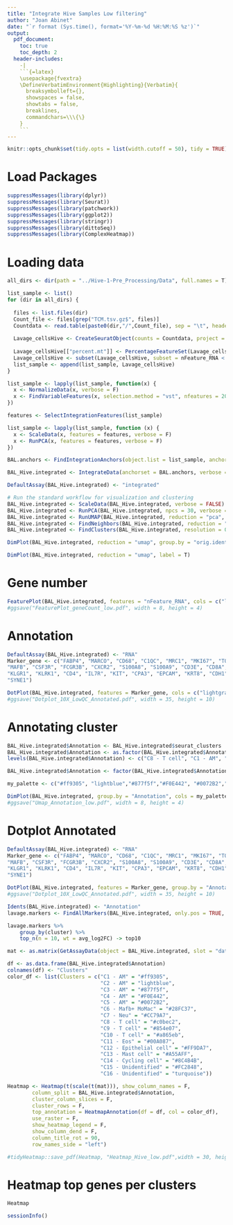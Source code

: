 ```yaml
---
title: "Integrate Hive Samples Low filtering"
author: "Joan Abinet"
date: "`r format (Sys.time(), format='%Y-%m-%d %H:%M:%S %z')`"
output:
  pdf_document:
    toc: true
    toc_depth: 2
  header-includes:
    -|
    ```{=latex}
    \usepackage{fvextra}
    \DefineVerbatimEnvironment{Highlighting}{Verbatim}{
      breaksymbolleft={}, 
      showspaces = false,
      showtabs = false,
      breaklines,
      commandchars=\\\{\}
    }
    ```
---
```


```r
knitr::opts_chunk$set(tidy.opts = list(width.cutoff = 50), tidy = TRUE)
```

# Load Packages
```r
suppressMessages(library(dplyr))
suppressMessages(library(Seurat))
suppressMessages(library(patchwork))
suppressMessages(library(ggplot2))
suppressMessages(library(stringr))
suppressMessages(library(dittoSeq))
suppressMessages(library(ComplexHeatmap))
```

# Loading data
```r
all_dirs <- dir(path = "../Hive-1-Pre_Processing/Data", full.names = T)

list_sample <- list()
for (dir in all_dirs) {
  
  files <- list.files(dir)
  Count_file <- files[grep("TCM.tsv.gz$", files)]
  Countdata <- read.table(paste0(dir,"/",Count_file), sep = "\t", header = T, row.names=1) 
  
  Lavage_cellsHive <- CreateSeuratObject(counts = Countdata, project = str_sub(dir,-5,-1), min.features = 100)
  
  Lavage_cellsHive[["percent.mt"]] <- PercentageFeatureSet(Lavage_cellsHive, pattern = "^MT-")# MT : human cells
  Lavage_cellsHive <- subset(Lavage_cellsHive, subset = nFeature_RNA < 8000 & percent.mt < 20)# or 5 
  list_sample <- append(list_sample, Lavage_cellsHive)
}
```


```r
list_sample <- lapply(list_sample, function(x) {
  x <- NormalizeData(x, verbose = F)
  x <- FindVariableFeatures(x, selection.method = "vst", nfeatures = 2000, verbose = F)
})
```


```r
features <- SelectIntegrationFeatures(list_sample)

list_sample <- lapply(list_sample, function (x) {
  x <- ScaleData(x, features = features, verbose = F)
  x <- RunPCA(x, features = features, verbose = F)
})
```


```r
BAL.anchors <- FindIntegrationAnchors(object.list = list_sample, anchor.features = features, reduction = "rpca", verbose = F)

BAL_Hive.integrated <- IntegrateData(anchorset = BAL.anchors, verbose = F)
```

```r
DefaultAssay(BAL_Hive.integrated) <- "integrated"

# Run the standard workflow for visualization and clustering
BAL_Hive.integrated <- ScaleData(BAL_Hive.integrated, verbose = FALSE)
BAL_Hive.integrated <- RunPCA(BAL_Hive.integrated, npcs = 30, verbose = FALSE)
BAL_Hive.integrated <- RunUMAP(BAL_Hive.integrated, reduction = "pca", dims = 1:15)
BAL_Hive.integrated <- FindNeighbors(BAL_Hive.integrated, reduction = "pca", dims = 1:15)
BAL_Hive.integrated <- FindClusters(BAL_Hive.integrated, resolution = 0.5)
```

```r
DimPlot(BAL_Hive.integrated, reduction = "umap", group.by = "orig.ident")
```

```r
DimPlot(BAL_Hive.integrated, reduction = "umap", label = T)
```

# Gene number
```r
FeaturePlot(BAL_Hive.integrated, features = "nFeature_RNA", cols = c("lightgray", "darkorange"))
#ggsave("FeaturePlot_geneCount_low.pdf", width = 8, height = 4) 
```

# Annotation
```r
DefaultAssay(BAL_Hive.integrated) <- "RNA"
Marker_gene <- c("FABP4", "MARCO", "CD68", "C1QC", "MRC1", "MKI67", "TOP2A", "CSF1R", "VCAN", "CD14",
"MAFB", "CSF3R", "FCGR3B", "CXCR2", "S100A8", "S100A9", "CD3E", "CD8A", "GZMB",
"KLGR1", "KLRK1", "CD4", "IL7R", "KIT", "CPA3", "EPCAM", "KRT8", "CDH1", "SIGLEC8", "CCR3",
"SYNE1")

DotPlot(BAL_Hive.integrated, features = Marker_gene, cols = c("lightgray", "darkorange"))+ theme_classic() + theme(axis.text.x = element_text(angle = 45, hjust = 1))
#ggsave("Dotplot_10X_LowQC_Annotated.pdf", width = 35, height = 10)
```

# Annotating cluster
```r
BAL_Hive.integrated$Annotation <- BAL_Hive.integrated$seurat_clusters 
BAL_Hive.integrated$Annotation <- as.factor(BAL_Hive.integrated$Annotation)
levels(BAL_Hive.integrated$Annotation) <- c("C8 - T cell", "C1 - AM", "C16 - Unidentified",  "C2 - AM", "C3 - AM", "C7 - Neu", "C4 - AM", "C5 - AM", "C9 - T cell", "C10 - T cell", "C6 - Mafb+ MoMac", "C12 - Epithelial cell", "C11 - Eos", "C13 - Mast cell", "C14 - Cycling cell", "C15 - Unidentified")

BAL_Hive.integrated$Annotation <- factor(BAL_Hive.integrated$Annotation, levels =  c("C1 - AM", "C2 - AM", "C3 - AM", "C4 - AM", "C5 - AM", "C6 - Mafb+ MoMac", "C7 - Neu", "C8 - T cell", "C9 - T cell", "C10 - T cell", "C11 - Eos", "C12 - Epithelial cell", "C13 - Mast cell", "C14 - Cycling cell", "C15 - Unidentified", "C16 - Unidentified"))

my_palette <- c("#ff9305", "lightblue","#877f5f","#F0E442", "#0072B2","#28FC37","#CC79A7", "#c0bec2", "#854e07", "#a865eb", "#00A087","#FF9DA7", "#A55AFF", "#8C4B4B","#FC2848", "turquoise")

DimPlot(BAL_Hive.integrated, group.by = "Annotation", cols = my_palette)
#ggsave("Umap_Annotation_low.pdf", width = 8, height = 4) 

```

# Dotplot Annotated
```r
DefaultAssay(BAL_Hive.integrated) <- "RNA"
Marker_gene <- c("FABP4", "MARCO", "CD68", "C1QC", "MRC1", "MKI67", "TOP2A", "CSF1R", "VCAN", "CD14",
"MAFB", "CSF3R", "FCGR3B", "CXCR2", "S100A8", "S100A9", "CD3E", "CD8A", "GZMB",
"KLGR1", "KLRK1", "CD4", "IL7R", "KIT", "CPA3", "EPCAM", "KRT8", "CDH1", "SIGLEC8", "CCR3",
"SYNE1")

DotPlot(BAL_Hive.integrated, features = Marker_gene, group.by = "Annotation", cols = c("lightgray", "darkorange"))+ theme_classic() + theme(axis.text.x = element_text(angle = 45, hjust = 1))
#ggsave("Dotplot_10X_LowQC_Annotated.pdf", width = 35, height = 10)
```

```r
Idents(BAL_Hive.integrated) <- "Annotation"
lavage.markers <- FindAllMarkers(BAL_Hive.integrated, only.pos = TRUE, min.pct = 0.25)

lavage.markers %>%
    group_by(cluster) %>%
    top_n(n = 10, wt = avg_log2FC) -> top10

mat <- as.matrix(GetAssayData(object = BAL_Hive.integrated, slot = "data")[as.character(top10$gene),])

df <- as.data.frame(BAL_Hive.integrated$Annotation)
colnames(df) <- "Clusters"
color_df <- list(Clusters = c("C1 - AM" = "#ff9305", 
                              "C2 - AM" = "lightblue", 
                              "C3 - AM" = "#877f5f", 
                              "C4 - AM" = "#F0E442",
                              "C5 - AM" = "#0072B2",
                              "C6 - Mafb+ MoMac" = "#28FC37", 
                              "C7 - Neu" = "#CC79A7",
                              "C8 - T cell" = "#c0bec2", 
                              "C9 - T cell" = "#854e07", 
                              "C10 - T cell" = "#a865eb", 
                              "C11 - Eos" = "#00A087",
                              "C12 - Epithelial cell" = "#FF9DA7",
                              "C13 - Mast cell" = "#A55AFF",
                              "C14 - Cycling cell" = "#8C4B4B",
                              "C15 - Unidentified" = "#FC2848",
                              "C16 - Unidentified" = "turquoise"))

Heatmap <- Heatmap(t(scale(t(mat))), show_column_names = F,
        column_split = BAL_Hive.integrated$Annotation,
        cluster_column_slices = F,
        cluster_rows = F,
        top_annotation = HeatmapAnnotation(df = df, col = color_df),
        use_raster = F,
        show_heatmap_legend = F,
        show_column_dend = F,
        column_title_rot = 90,
        row_names_side = "left")

#tidyHeatmap::save_pdf(Heatmap, "Heatmap_Hive_low.pdf",width = 30, height = 45, units ="cm")

```

# Heatmap top genes per clusters
```r
Heatmap
```

```r
sessionInfo()
```

